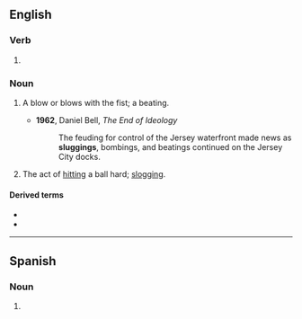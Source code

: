 ==English==

===Verb===
{{head|en|present participle}}

# {{present participle of|slug|lang=en|nocat=1}}

===Noun===
{{en-noun|~}}

# {{lb|en|US}} A blow or blows with the fist; a beating.
#* '''1962''', Daniel Bell, ''The End of Ideology''
#*: The feuding for control of the Jersey waterfront made news as '''sluggings''', bombings, and beatings continued on the Jersey City docks.
# {{lb|en|US}} The act of [[hitting]] a ball hard; [[slogging]].

====Derived terms====
* {{l|en|slugging average}}
* {{l|en|slugging percentage}}

----

==Spanish==

===Noun===
{{es-noun|m|-}}

# {{lb|es|baseball}} {{l|en|slugging}}